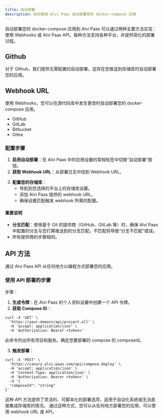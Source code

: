 ```yaml
---
title: 自动部署
description: 如何使用 Alvi Paas 自动部署您的 docker-compose 应用
---
```


自动部署您的 docker-compose 应用到 Alvi Paas 可以通过两种主要方法实现：使用 Webhooks 或 Alvi Paas API。每种方法支持各种平台，并提供简化的部署过程。

## Github

对于 Github，我们提供无需配置的自动部署。这将在您推送到存储库时自动部署您的应用。

## Webhook URL

使用 Webhooks，您可以在源代码库中发生更改时自动部署您的 docker-compose 应用。

- GitHub
- GitLab
- Bitbucket
- Gitea

### 配置步骤

1. **启用自动部署**：在 Alvi Paas 中的应用设置的常规标签中切换“自动部署”按钮。
2. **获取 Webhook URL**：从部署日志中找到 Webhook URL。

<ImageZoom
  src="/assets/webhook-url-compose.png"
  alt="Webhook URL"
  width={1000}
  height={500}
/>

3. **配置您的存储库**：
   - 导航到您选择的平台上的存储库设置。
   - 添加 Alvi Paas 提供的 webhook URL。
   - 确保设置匹配触发 webhook 所需的配置。

<ImageZoom
  src="/assets/webhook-github.png"
  alt="Webhook URL"
  width={1000}
  height={500}
/>

#### 重要说明

- **分支匹配**：使用基于 Git 的提供商（GitHub、GitLab 等）时，确保 Alvi Paas 中配置的分支与您打算推送到的分支匹配。不匹配将导致“分支不匹配”错误。
- 所有提供商的步骤相同。

## API 方法

通过 Alvi Paas API 从任何地方以编程方式部署您的应用。

### 使用 API 部署的步骤

步骤：

1. **生成令牌**：在 Alvi Paas 的个人资料设置中创建一个 API 令牌。
2. **获取 Compose ID**：

```http
curl -X 'GET' \
  'https://your-domain/api/project.all' \
  -H 'accept: application/json' \
  -H 'Authorization: Bearer <token>'
```

此命令列出所有项目和服务。确定您要部署的 compose 的 composeId。

3. **触发部署**：

```http
curl -X 'POST' \
  'https://canary.alvi-paas.com/api/compose.deploy' \
  -H 'accept: application/json' \
  -H 'Content-Type: application/json' \
  -H 'Authorization: Bearer <token>' \
  -d '{
  "composeId": "string"
}'
```

这种 API 方法提供了灵活的、可脚本化的部署选项，适用于自动化系统或无法直接集成存储库的情况。
通过这种方式，您可以从任何地方部署您的应用，可以使用 webhook URL 或 API。

